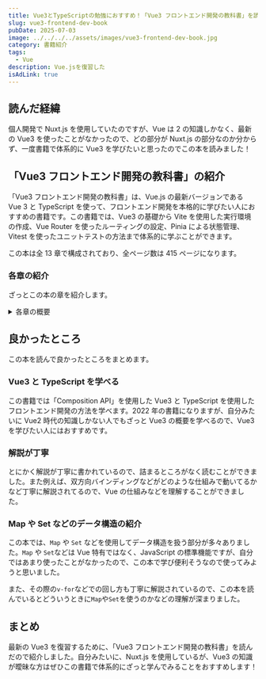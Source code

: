 ```yaml
---
title: Vue3とTypeScriptの勉強におすすめ！「Vue3 フロントエンド開発の教科書」を読んだので紹介
slug: vue3-frontend-dev-book
pubDate: 2025-07-03
image: ../../../../assets/images/vue3-frontend-dev-book.jpg
category: 書籍紹介
tags:
  - Vue
description: Vue.jsを復習した
isAdLink: true
---
```



## 読んだ経緯

個人開発で Nuxt.js を使用していたのですが、Vue は 2 の知識しかなく、最新の Vue3 を使ったことがなかったので、どの部分が Nuxt.js の部分なのか分からず、一度書籍で体系的に Vue3 を学びたいと思ったのでこの本を読みました！

<AmazonLink
  imageId="81OflqP3DAL._SY522_"
  linkId="44xq4c4"
  title="Vue 3　フロントエンド開発の教科書"
  author="WINGSプロジェクト 齊藤 新三"
/>

## 「Vue3 フロントエンド開発の教科書」の紹介

「Vue3 フロントエンド開発の教科書」は、Vue.js の最新バージョンである Vue 3 と TypeScript を使って、フロントエンド開発を本格的に学びたい人におすすめの書籍です。この書籍では、Vue3 の基礎から Vite を使用した実行環境の作成、Vue Router を使ったルーティングの設定、Pinia による状態管理、Vitest を使ったユニットテストの方法まで体系的に学ぶことができます。

この本は全 13 章で構成されており、全ページ数は 415 ページになります。

### 各章の紹介

ざっとこの本の章を紹介します。

<details>
<summary>各章の概要</summary>
<div>

- 第 1 章 フロントエンド開発の潮流と Vue

  - JavaScript の歴史やフレームワークが登場してきた経緯などを紹介しています。

- 第 2 章 Vite と Vue プロジェクト

  - Vue で開発するための環境構築を学びます。
    Node.js のインストール方法、VSCode に入れておいた方が良いプラグインの説明・「create-vue」を使用した Vue プロジェクトの作成方法を学びます。

- 第 3 章 Vue プログラミングの基本

  - Vue の基本構文を学びます。
    特に Vue の最大の特徴といっても良いリアクティブシステムについて学びます。

- 第 4 章 データとイベントのディレクティブ

  - データバインディングについての章です。
    属性とのバインディングやイベントとの連携などはこの章になります。

- 第 5 章 双方向データバインディングとその他のディレクティブ

  - ユーザーが入力したフォームと連携できる双方向データバインディングについての章になります。
    また、その他のディレクティブについての解説もあります。

- 第 6 章 制御のディレクティブ

  - 条件分岐の「v-if」、繰り返し処理の「v-for」など制御に関するディレクティブについての章になります。

- 第 7 章 スクリプトブロックのバリエーション

  - script ブロックの様々なパターンの紹介。
    この章でライフサイクルフックについても学べます。

- 第 8 章 コンポーネント間連携

  - 親から子への Props の受け渡しや、子から親への受け渡し方法を学べます。
    Provide/Inject を使用した親子間のデータの受け渡し方法も学べます。

- 第 9 章 子コンポーネント利用のバリエーション

  - 「slot」を使用した子コンポーネントの利用や動的にコンポーネントを切り替える、動的コンポーネントについての章になります。

- 第 10 章 Vue Router

  - 「Vue Router」を使用した、ルーティング設定の方法を学びます。

- 第 11 章 Pinia

  - Pinia を使用した状態管理についての章になります。
    Provide/Inject との違いなども学べます。

- 第 12 章 非同期処理

  - 非同期処理に関して簡単な説明や IndexDB を利用した、データベースとの連携や WebAPI の読込などについて学習できます。

- 第 13 章 ユニットテスト

      - Vitest でのユニットテストの方法を学びます。

</div>
</details>

## 良かったところ

この本を読んで良かったところをまとめます。

### Vue3 と TypeScript を学べる

この書籍では「Composition API」を使用した Vue3 と TypeScript を使用したフロントエンド開発の方法を学べます。2022 年の書籍になりますが、自分みたいに Vue2 時代の知識しかない人でもざっと Vue3 の概要を学べるので、Vue3 を学びたい人にはおすすめです。

### 解説が丁寧

とにかく解説が丁寧に書かれているので、詰まるところがなく読むことができました。また例えば、双方向バインディングなどがどのような仕組みで動いてるかなど丁寧に解説されてるので、Vue の仕組みなどを理解することができました。

### Map や Set などのデータ構造の紹介

この本では、`Map` や `Set` などを使用してデータ構造を扱う部分が多々ありました。`Map` や `Set`などは Vue 特有ではなく、JavaScript の標準機能ですが、自分ではあまり使ったことがなかったので、この本で学び便利そうなので使ってみようと思いました。

また、その際の`v-for`などでの回し方も丁寧に解説されているので、この本を読んでいるとどういうときに`Map`や`Set`を使うのかなどの理解が深まりました。

## まとめ

最新の Vue3 を復習するために、「Vue3 フロントエンド開発の教科書」を読んだので紹介しました。自分みたいに、Nuxt.js を使用しているが、Vue3 の知識が曖昧な方はぜひこの書籍で体系的にざっと学んでみることをおすすめします！

<AmazonLink
  imageId="81OflqP3DAL._SY522_"
  linkId="44xq4c4"
  title="Vue 3　フロントエンド開発の教科書"
  author="WINGSプロジェクト 齊藤 新三"
/>
